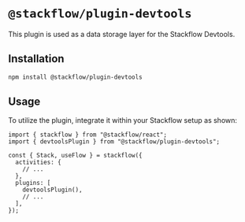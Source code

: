 # `@stackflow/plugin-devtools`

This plugin is used as a data storage layer for the Stackflow Devtools.

## Installation

```bash npm2bun copy
npm install @stackflow/plugin-devtools
```

## Usage

To utilize the plugin, integrate it within your Stackflow setup as shown:
```tsx showLineNumbers filename="stackflow.ts" copy
import { stackflow } from "@stackflow/react";
import { devtoolsPlugin } from "@stackflow/plugin-devtools";

const { Stack, useFlow } = stackflow({
  activities: {
    // ...
  },
  plugins: [
    devtoolsPlugin(),
    // ...
  ],
});
```

